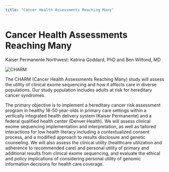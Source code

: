 ```yaml
---
title: "Cancer Health Assessments Reaching Many"
---
```



<BreadcrumbsProjects />

# Cancer Health Assessments Reaching Many

<Subheader>
  Kaiser Permanente Northwest: Katrina Goddard, PhD and Ben Wilfond, MD
</Subheader>

<Image
  alt="CHARM"
  src="/consortia/cser/projects/images/charm.png"
  width={128}
/>

The CHARM (Cancer Health Assessments Reaching Many) study will assess the utility of clinical exome sequencing and how it affects care in diverse populations. Our study population includes adults at risk for hereditary cancer syndromes.

The primary objective is to implement a hereditary cancer risk assessment program in healthy 18-50 year-olds in primary care settings within a vertically integrated health delivery system (Kaiser Permanente) and a federal qualified health center (Denver Health). We will assess clinical exome sequencing implementation and interpretation, as well as tailored interactions for low health literacy including a contextualized consent process, and a modified approach to results disclosure and genetic counseling. We will also assess the clinical utility (healthcare utilization and adherence to recommended care) and personal utility of primary and additional results from clinical exome sequencing, and evaluate the ethical and policy implications of considering personal utility of genomic information decisions for health care coverage.
